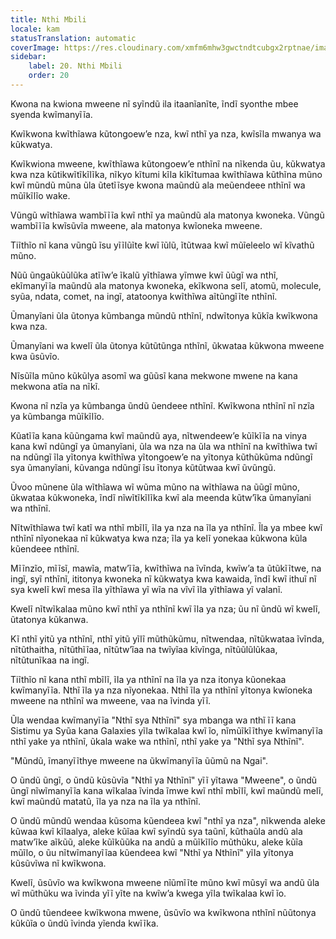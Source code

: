 ```yaml
---
title: Nthi Mbili
locale: kam
statusTranslation: automatic
coverImage: https://res.cloudinary.com/xmfm6mhw3gwctndtcubgx2rptnae/image/upload/v1740468922/small_cover_tratado_de_psicologia_revolucionaria_a4c0dca4e0.webp
sidebar:
    label: 20. Nthi Mbili
    order: 20
---
```

Kwona na kwiona mweene nĩ syĩndũ ila itaanĩanĩte, ĩndĩ syonthe mbee syenda kwĩmanyĩĩa.

Kwĩkwona kwĩthĩawa kũtongoew’e nza, kwĩ nthĩ ya nza, kwĩsĩla mwanya wa kũkwatya.

Kwĩkwiona mweene, kwĩthĩawa kũtongoew’e nthĩnĩ na nĩkenda ũu, kũkwatya kwa nza kũtikwĩtĩkĩlĩka, nĩkyo kĩtumi kĩla kĩkĩtumaa kwĩthĩawa kũthĩna mũno kwĩ mũndũ mũna ũla ũtetĩĩsye kwona maũndũ ala meũendeee nthĩnĩ wa mũĩkĩlĩo wake.

Vũngũ wĩthĩawa wambĩĩĩa kwĩ nthĩ ya maũndũ ala matonya kwoneka. Vũngũ wambĩĩĩa kwĩsũvĩa mweene, ala matonya kwĩoneka mweene.

Tiĩthĩo nĩ kana vũngũ ĩsu yĩĩlũĩte kwĩ ĩũlũ, ĩtũtwaa kwĩ mũĩeleelo wĩ kĩvathũ mũno.

Nũũ ũngaũkũũlũka atĩĩw’e ĩkalũ yĩthĩawa yĩmwe kwĩ ũũgĩ wa nthĩ, ekĩmanyĩĩa maũndũ ala matonya kwoneka, ekĩkwona selĩ, atomũ, molecule, syũa, ndata, comet, na ingĩ, atatoonya kwĩthĩwa aĩtũngĩĩte nthĩnĩ.

Ũmanyĩani ũla ũtonya kũmbanga mũndũ nthĩnĩ, ndwĩtonya kũkĩa kwĩkwona kwa nza.

Ũmanyĩani wa kwelĩ ũla ũtonya kũtũtũnga nthĩnĩ, ũkwataa kũkwona mweene kwa ũsũvĩo.

Nĩsũĩla mũno kũkũlya asomĩ wa gũũsĩ kana mekwone mwene na kana mekwona atĩa na nĩkĩ.

Kwona nĩ nzĩa ya kũmbanga ũndũ ũendeee nthĩnĩ. Kwĩkwona nthĩnĩ nĩ nzĩa ya kũmbanga mũĩkĩlĩo.

Kũatĩĩa kana kũũngama kwĩ maũndũ aya, nĩtwendeew’e kũĩkĩĩa na vinya kana kwĩ ndũngĩ ya ũmanyĩani, ũla wa nza na ũla wa nthĩnĩ na kwĩthĩwa twĩ na ndũngĩ ĩla yĩtonya kwĩthĩwa yĩtongoew’e na yĩtonya kũthũkũma ndũngĩ sya ũmanyĩani, kũvanga ndũngĩ ĩsu ĩtonya kũtũtwaa kwĩ ũvũngũ.

Ũvoo mũnene ũla wĩthĩawa wĩ wũma mũno na wĩthĩawa na ũũgĩ mũno, ũkwataa kũkwoneka, ĩndĩ nĩwĩtĩkĩlĩka kwĩ ala meenda kũtw’ĩka ũmanyĩani wa nthĩnĩ.

Nĩtwĩthĩawa twĩ katĩ wa nthĩ mbĩlĩ, ĩla ya nza na ĩla ya nthĩnĩ. Ĩla ya mbee kwĩ nthĩnĩ nĩyonekaa nĩ kũkwatya kwa nza; ĩla ya kelĩ yonekaa kũkwona kũla kũendeee nthĩnĩ.

Mĩĩnzĩo, mĩĩsĩ, mawĩa, matw’ĩĩa, kwĩthĩwa na ĩvĩnda, kwĩw’a ta ũtũkĩĩtwe, na ingĩ, syĩ nthĩnĩ, ititonya kwoneka nĩ kũkwatya kwa kawaida, ĩndĩ kwĩ ithuĩ nĩ sya kwelĩ kwĩ mesa ĩla yĩthĩawa yĩ wĩa na vĩvĩ ĩla yĩthĩawa yĩ valanĩ.

Kwelĩ nĩtwĩkalaa mũno kwĩ nthĩ ya nthĩnĩ kwĩ ĩla ya nza; ũu nĩ ũndũ wĩ kwelĩ, ũtatonya kũkanwa.

Kĩ nthĩ yitũ ya nthĩnĩ, nthĩ yitũ yĩlĩ mũthũkũmu, nĩtwendaa, nĩtũkwataa ĩvĩnda, nĩtũthaitha, nĩtũthĩĩaa, nĩtũtw’ĩaa na twĩyĩaa kĩvĩnga, nĩtũũlũlũkaa, nĩtũtunĩkaa na ingĩ.

Tiĩthĩo nĩ kana nthĩ mbĩlĩ, ĩla ya nthĩnĩ na ĩla ya nza itonya kũonekaa kwĩmanyĩĩa. Nthĩ ĩla ya nza nĩyonekaa. Nthĩ ĩla ya nthĩnĩ yĩtonya kwĩoneka mweene na nthĩnĩ wa mweene, vaa na ĩvinda yĩĩ.

Ũla wendaa kwĩmanyĩĩa "Nthĩ sya Nthĩnĩ" sya mbanga wa nthĩ ĩĩ kana Sistimu ya Syũa kana Galaxies yĩla twĩkalaa kwĩ ĩo, nĩmũĩkĩĩthye kwĩmanyĩĩa nthĩ yake ya nthĩnĩ, ũkala wake wa nthĩnĩ, nthĩ yake ya "Nthĩ sya Nthĩnĩ".

"Mũndũ, ĩmanyĩĩthye mweene na ũkwĩmanyĩĩa ũũmũ na Ngai".

O ũndũ ũngĩ, o ũndũ kũsũvĩa "Nthĩ ya Nthĩnĩ" yĩĩ yĩtawa "Mweene", o ũndũ ũngĩ nĩwĩmanyĩĩa kana wĩkalaa ĩvinda ĩmwe kwĩ nthĩ mbĩlĩ, kwĩ maũndũ melĩ, kwĩ maũndũ matatũ, ĩla ya nza na ĩla ya nthĩnĩ.

O ũndũ mũndũ wendaa kũsoma kũendeea kwĩ "nthĩ ya nza", nĩkwenda aleke kũwaa kwĩ kĩlaalya, aleke kũĩaa kwĩ syĩndũ sya taũnĩ, kũthaũla andũ ala matw’ĩke aĩkũũ, aleke kũĩkũũka na andũ a mũĩkĩlĩo mũthũku, aleke kũĩa mũĩlo, o ũu nĩtwĩmanyĩĩaa kũendeea kwĩ "Nthĩ ya Nthĩnĩ" yĩla yĩtonya kũsũvĩwa nĩ kwĩkwona.

Kwelĩ, ũsũvĩo wa kwĩkwona mweene nĩũmĩĩte mũno kwĩ mũsyĩ wa andũ ũla wĩ mũthũku wa ĩvinda yĩĩ yĩte na kwĩw’a kwega yĩla twĩkalaa kwĩ ĩo.

O ũndũ tũendeee kwĩkwona mwene, ũsũvĩo wa kwĩkwona nthĩnĩ nũũtonya kũkũĩa o ũndũ ĩvinda yĩenda kwĩĩka.


